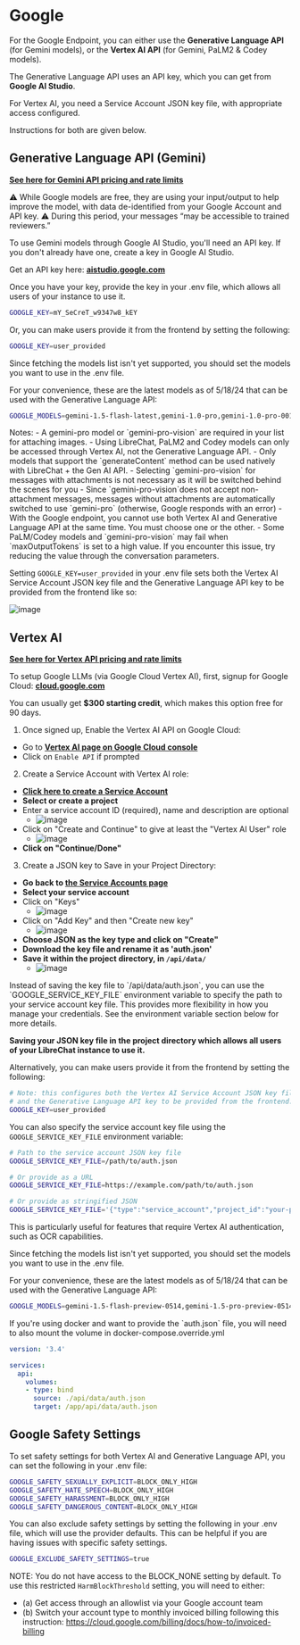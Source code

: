 # Google

For the Google Endpoint, you can either use the **Generative Language API** (for Gemini models), or the **Vertex AI API** (for Gemini, PaLM2 & Codey models).

The Generative Language API uses an API key, which you can get from **Google AI Studio**.

For Vertex AI, you need a Service Account JSON key file, with appropriate access configured.

Instructions for both are given below.

## Generative Language API (Gemini)

**[See here for Gemini API pricing and rate limits](https://ai.google.dev/pricing)**

⚠️ While Google models are free, they are using your input/output to help improve the model, with data de-identified from your Google Account and API key.
⚠️ During this period, your messages “may be accessible to trained reviewers.”

To use Gemini models through Google AI Studio, you'll need an API key. If you don't already have one, create a key in Google AI Studio.

Get an API key here: **[aistudio.google.com](https://aistudio.google.com/app/apikey)**

Once you have your key, provide the key in your .env file, which allows all users of your instance to use it.

```bash filename=".env"
GOOGLE_KEY=mY_SeCreT_w9347w8_kEY
```

Or, you can make users provide it from the frontend by setting the following:
```bash filename=".env"
GOOGLE_KEY=user_provided
```

Since fetching the models list isn't yet supported, you should set the models you want to use in the .env file.

For your convenience, these are the latest models as of 5/18/24 that can be used with the Generative Language API:

```bash filename=".env"
GOOGLE_MODELS=gemini-1.5-flash-latest,gemini-1.0-pro,gemini-1.0-pro-001,gemini-1.0-pro-latest,gemini-1.0-pro-vision-latest,gemini-1.5-pro-latest,gemini-pro,gemini-pro-vision
```

<Callout type="note" title="Notes:">
Notes:
- A gemini-pro model or `gemini-pro-vision` are required in your list for attaching images.
- Using LibreChat, PaLM2 and Codey models can only be accessed through Vertex AI, not the Generative Language API.
    - Only models that support the `generateContent` method can be used natively with LibreChat + the Gen AI API.
- Selecting `gemini-pro-vision` for messages with attachments is not necessary as it will be switched behind the scenes for you
- Since `gemini-pro-vision`does not accept non-attachment messages, messages without attachments are automatically switched to use `gemini-pro` (otherwise, Google responds with an error)
- With the Google endpoint, you cannot use both Vertex AI and Generative Language API at the same time. You must choose one or the other.
- Some PaLM/Codey models and `gemini-pro-vision` may fail when `maxOutputTokens` is set to a high value. If you encounter this issue, try reducing the value through the conversation parameters.
</Callout>

Setting `GOOGLE_KEY=user_provided` in your .env file sets both the Vertex AI Service Account JSON key file and the Generative Language API key to be provided from the frontend like so:

![image](https://github.com/danny-avila/LibreChat/assets/110412045/728cbc04-4180-45a8-848c-ae5de2b02996)

## Vertex AI

**[See here for Vertex API pricing and rate limits](https://cloud.google.com/vertex-ai/generative-ai/pricing)**

To setup Google LLMs (via Google Cloud Vertex AI), first, signup for Google Cloud: **[cloud.google.com](https://cloud.google.com/)**

You can usually get **$300 starting credit**, which makes this option free for 90 days.

1. Once signed up, Enable the Vertex AI API on Google Cloud:
  - Go to **[Vertex AI page on Google Cloud console](https://console.cloud.google.com/vertex-ai)**
  - Click on `Enable API` if prompted
2. Create a Service Account with Vertex AI role:
  - **[Click here to create a Service Account](https://console.cloud.google.com/projectselector/iam-admin/serviceaccounts/create?walkthrough_id=iam--create-service-account#step_index=1)**
  - **Select or create a project**
  - Enter a service account ID (required), name and description are optional
      - ![image](https://github.com/danny-avila/LibreChat/assets/110412045/0c5cd177-029b-44fa-a398-a794aeb09de6)
  - Click on "Create and Continue" to give at least the "Vertex AI User" role
      - ![image](https://github.com/danny-avila/LibreChat/assets/110412045/22d3a080-e71e-446e-8485-bcc5bf558dbb)
  - **Click on "Continue/Done"**
3. Create a JSON key to Save in your Project Directory:
  - **Go back to [the Service Accounts page](https://console.cloud.google.com/projectselector/iam-admin/serviceaccounts)**
  - **Select your service account**
  - Click on "Keys"
       - ![image](https://github.com/danny-avila/LibreChat/assets/110412045/735a7bbe-25a6-4b4c-9bb5-e0d8aa91be3d)
  - Click on "Add Key" and then "Create new key"
       - ![image](https://github.com/danny-avila/LibreChat/assets/110412045/cfbb20d3-94a8-4cd1-ac39-f9cd8c2fceaa)
  - **Choose JSON as the key type and click on "Create"**
  - **Download the key file and rename it as 'auth.json'**
  - **Save it within the project directory, in `/api/data/`**
       - ![image](https://github.com/danny-avila/LibreChat/assets/110412045/f5b8bcb5-1b20-4751-81a1-d3757a4b3f2f)

<Callout type="info" title="Alternative: Using GOOGLE_SERVICE_KEY_FILE">
Instead of saving the key file to `/api/data/auth.json`, you can use the `GOOGLE_SERVICE_KEY_FILE` environment variable to specify the path to your service account key file. This provides more flexibility in how you manage your credentials. See the environment variable section below for more details.
</Callout>

**Saving your JSON key file in the project directory which allows all users of your LibreChat instance to use it.**

Alternatively, you can make users provide it from the frontend by setting the following:

```bash filename=".env"
# Note: this configures both the Vertex AI Service Account JSON key file
# and the Generative Language API key to be provided from the frontend.
GOOGLE_KEY=user_provided
```

You can also specify the service account key file using the `GOOGLE_SERVICE_KEY_FILE` environment variable:

```bash filename=".env"
# Path to the service account JSON key file
GOOGLE_SERVICE_KEY_FILE=/path/to/auth.json

# Or provide as a URL
GOOGLE_SERVICE_KEY_FILE=https://example.com/path/to/auth.json

# Or provide as stringified JSON
GOOGLE_SERVICE_KEY_FILE='{"type":"service_account","project_id":"your-project",...}'
```

This is particularly useful for features that require Vertex AI authentication, such as OCR capabilities.

Since fetching the models list isn't yet supported, you should set the models you want to use in the .env file.

For your convenience, these are the latest models as of 5/18/24 that can be used with the Generative Language API:

```bash filename=".env"
GOOGLE_MODELS=gemini-1.5-flash-preview-0514,gemini-1.5-pro-preview-0514,gemini-1.0-pro-vision-001,gemini-1.0-pro-002,gemini-1.0-pro-001,gemini-pro-vision,gemini-1.0-pro
```

<Callout type="note" title="If you are using Docker">
If you're using docker and want to provide the `auth.json` file, you will need to also mount the volume in docker-compose.override.yml

```yaml filename="docker-compose.override.yml"
version: '3.4'

services:
  api:
    volumes:
    - type: bind
      source: ./api/data/auth.json
      target: /app/api/data/auth.json
```
</Callout>

## Google Safety Settings

To set safety settings for both Vertex AI and Generative Language API, you can set the following in your .env file:

```bash filename=".env"
GOOGLE_SAFETY_SEXUALLY_EXPLICIT=BLOCK_ONLY_HIGH
GOOGLE_SAFETY_HATE_SPEECH=BLOCK_ONLY_HIGH
GOOGLE_SAFETY_HARASSMENT=BLOCK_ONLY_HIGH
GOOGLE_SAFETY_DANGEROUS_CONTENT=BLOCK_ONLY_HIGH
```

You can also exclude safety settings by setting the following in your .env file, which will use the provider defaults. This can be helpful if you are having issues with specific safety settings.

```bash filename=".env"
GOOGLE_EXCLUDE_SAFETY_SETTINGS=true
```

NOTE: You do not have access to the BLOCK_NONE setting by default.
To use this restricted `HarmBlockThreshold` setting, you will need to either:
- (a) Get access through an allowlist via your Google account team
- (b) Switch your account type to monthly invoiced billing following this instruction:
    https://cloud.google.com/billing/docs/how-to/invoiced-billing

